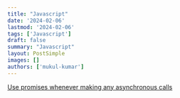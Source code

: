 ```yaml
---
title: "Javascript"
date: '2024-02-06'
lastmod: '2024-02-06'
tags: ['Javascript']
draft: false
summary: "Javascript"
layout: PostSimple
images: []
authors: ['mukul-kumar']
---
```


[Use promises whenever making any asynchronous calls](/data/blog/code-review/javascript/use-promises-whenever-making-any-asynchronous-calls)